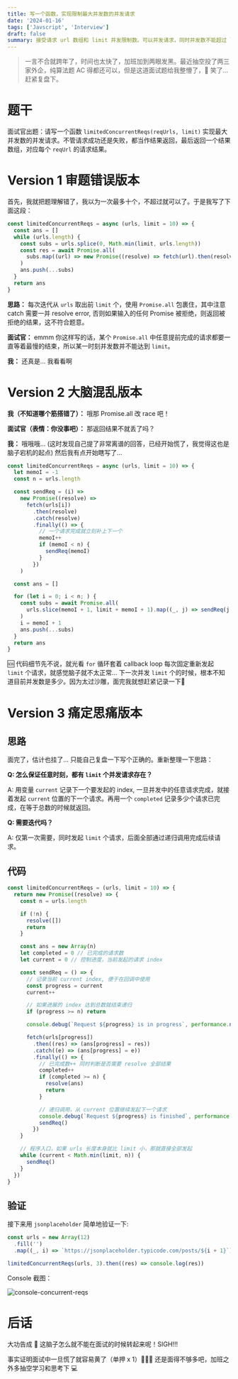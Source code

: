 ```yaml
---
title: 写一个函数，实现限制最大并发数的并发请求
date: '2024-01-16'
tags: ['Javscript', 'Interview']
draft: false
summary: 接受请求 url 数组和 limit 并发限制数。可以并发请求，同时并发数不能超过 limit。
---
```


> 一言不合就跨年了，时间也太快了，加班加到两眼发黑。最近抽空投了两三家外企，纯算法题 AC 得都还可以，但是这道面试题给我整懵了，🥬 笑了... 赶紧复盘下。

# 题干

面试官出题：请写一个函数 `limitedConcurrentReqs(reqUrls, limit)` 实现最大并发数的并发请求。不管请求成功还是失败，都当作结果返回，最后返回一个结果数组，对应每个 `reqUrl` 的请求结果。

# Version 1 审题错误版本

首先，我就把题理解错了，我以为一次最多十个，不超过就可以了。于是我写了下面这段：

```js
const limitedConcurrentReqs = async (urls, limit = 10) => {
  const ans = []
  while (urls.length) {
    const subs = urls.splice(0, Math.min(limit, urls.length))
    const res = await Promise.all(
      subs.map((url) => new Promise((resolve) => fetch(url).then(resolve).catch(resolve)))
    )
    ans.push(...subs)
  }
  return ans
}
```

**思路：** 每次迭代从 `urls` 取出前 `limit` 个，使用 `Promise.all` 包裹住，其中注意 catch 需要一并 resolve error, 否则如果输入的任何 Promise 被拒绝，则返回被拒绝的结果，这不符合题意。

**面试官：** emmm 你这样写的话，某个 `Promise.all` 中任意提前完成的请求都要一直等着最慢的结束，所以某一时刻并发数并不能达到 `limit`。

**我：** 还真是... 我看看啊

# Version 2 大脑混乱版本

**我（不知道哪个筋搭错了）：** 哦那 Promise.all 改 race 吧！

**面试官（表情：你没事吧）：** 那返回结果不就丢了吗？

**我：** 哦哦哦... (这时发现自己提了非常离谱的回答，已经开始慌了，我觉得这也是脑子宕机的起点) 然后我有点开始瞎写了...

```js
const limitedConcurrentReqs = async (urls, limit = 10) => {
  let memoI = -1
  const n = urls.length

  const sendReq = (i) =>
    new Promise((resolve) =>
      fetch(urls[i])
        .then(resolve)
        .catch(resolve)
        .finally(() => {
          // 一个请求完成就立刻补上下一个
          memoI++
          if (memoI < n) {
            sendReq(memoI)
          }
        })
    )

  const ans = []

  for (let i = 0; i < n; ) {
    const subs = await Promise.all(
      urls.slice(memoI + 1, limit + memoI + 1).map((_, j) => sendReq(j + memoI + 1))
    )
    i = memoI + 1
    ans.push(...subs)
  }
  return ans
}
```

🆘 代码细节先不说，就光看 `for` 循环套着 callback loop 每次固定重新发起 `limit` 个请求，就感觉脑子就不太正常... 下一次并发 `limit` 个的时候，根本不知道目前并发数是多少。因为太过沙雕，面完我就想赶紧记录一下🥹

# Version 3 痛定思痛版本

## 思路

面完了，估计也挂了... 只能自己复盘一下写个正确的。重新整理一下思路：

**Q: 怎么保证任意时刻，都有 `limit` 个并发请求存在？**

A: 用变量 `current` 记录下一个要发起的 index, 一旦并发中的任意请求完成，就接着发起 `current` 位置的下一个请求。再用一个 `completed` 记录多少个请求已完成，在等于总数的时候就返回。

**Q: 需要迭代吗？**

A: 仅第一次需要，同时发起 `limit` 个请求，后面全部通过递归调用完成后续请求。

## 代码

```js
const limitedConcurrentReqs = (urls, limit = 10) => {
  return new Promise((resolve) => {
    const n = urls.length

    if (!n) {
      resolve([])
      return
    }

    const ans = new Array(n)
    let completed = 0 // 已完成的请求数
    let current = 0 // 控制进度，当前发起的请求 index

    const sendReq = () => {
      // 记录当前 current index, 便于在回调中使用
      const progress = current
      current++

      // 如果进展的 index 达到总数就结束递归
      if (progress >= n) return

      console.debug(`Request ${progress} is in progress`, performance.now())

      fetch(urls[progress])
        .then((res) => (ans[progress] = res))
        .catch((e) => (ans[progress] = e))
        .finally(() => {
          // 已完成数++ 同时判断是否需要 resolve 全部结果
          completed++
          if (completed >= n) {
            resolve(ans)
            return
          }

          // 递归调用，从 current 位置继续发起下一个请求
          console.debug(`Request ${progress} is finished`, performance.now())
          sendReq()
        })
    }

    // 程序入口，如果 urls 长度本身就比 limit 小，那就直接全部发起
    while (current < Math.min(limit, n)) {
      sendReq()
    }
  })
}
```

## 验证

接下来用 `jsonplaceholder` 简单地验证一下:

```js
const urls = new Array(12)
  .fill('')
  .map((_, i) => `https://jsonplaceholder.typicode.com/posts/${i + 1}`)

limitedConcurrentReqs(urls, 3).then((res) => console.log(res))
```

Console 截图：

<img src="/static/images/console-concurrent-reqs.png" alt='console-concurrent-reqs'/>


# 后话

大功告成 🎉 这脑子怎么就不能在面试的时候转起来呢！SIGH!!! 

事实证明面试中一旦慌了就容易黄了（单押 x 1）🤷🏻‍♀️ 还是面得不够多吧，加班之外多抽空学习和思考下 💻